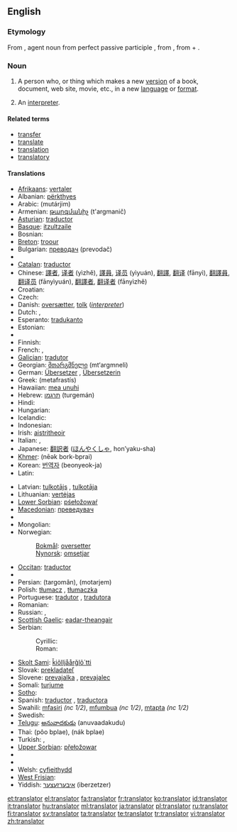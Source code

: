 ==English==

===Etymology===
From {{etyl|la}} {{term|translator|trānslātor||lang=la}}, agent noun from perfect passive participle {{term|translatus|trānslātus||lang=la}}, from {{term|transfero|trānsferō|carry across|lang=la}}, from {{term|trans||across, beyond|lang=la}} + {{term|fero|ferō|bear, carry|lang=la}}.

===Noun===
{{en-noun}}

# A person who, or thing which makes a new [[version]] of a book, document, web site, movie, etc., in a new [[language]] or [[format]].
# {{proscribed}} An [[interpreter]].

====Related terms====
* [[transfer]]
* [[translate]]
* [[translation]]
* [[translatory]]

====Translations====
{{trans-top|someone who translates}}
* [[Afrikaans]]: [[vertaler]]
* Albanian: [[përkthyes]]
* Arabic: {{Arab|[[مترجم]]}} (mutárjim) {{m}}
* Armenian: [[թարգմանիչ]] (t'argmanič)
* [[Asturian]]: [[traductor]]
* [[Basque]]: [[itzultzaile]]
* Bosnian: {{t-|bs|prevodilac|m}}
* [[Breton]]: [[troour]]
* Bulgarian: [[прeвoдач]] (prevodač) {{m}}
* {{trreq|Burmese}}
* [[Catalan]]: [[traductor]]
* Chinese: [[譯者]], [[译者]] (yìzhě), [[譯員]], [[译员]] (yìyuán), [[翻譯]], [[翻译]] (fānyì), [[翻譯員]], [[翻译员]] (fānyìyuán), [[翻譯者]], [[翻译者]] (fānyìzhě)
* Croatian: {{t-|hr|prevoditelj|m}}
* Czech: {{t-|cs|překladatel|m}}
* Danish: [[oversætter]], [[tolk]] (''[[interpreter]]'')
* Dutch: {{t+|nl|vertaler|m}}, {{t-|nl|vertaalster|f}}
* Esperanto: [[tradukanto]]
* Estonian: {{t-|et|tõlk}}
* {{trreq|Faroese}}
* Finnish: {{t+|fi|kääntäjä}}
* French: {{t+|fr|traducteur|m}}, {{t+|fr|traductrice|f}}
* [[Galician]]: [[tradutor]]
* Georgian: [[მთარგმნელი]] (mt‘argmneli)
* German: [[Übersetzer]] {{m}}, [[Übersetzerin]] {{f}}
* Greek: {{t+|el|μεταφραστής|m|sc=Grek}} (metafrastís)
* Hawaiian: [[mea unuhi]]
* Hebrew: [[תרגמן]] (turgemán) {{m}}
* Hindi: {{t-|hi|अनुवादक|sc=Deva|xs=Hindi}}
* Hungarian: {{t+|hu|fordító}}
* Icelandic: {{t+|is|þýðandi|m}}
* Indonesian: {{t+|id|penerjemah|xs=Indonesian}}
* Irish: [[aistritheoir]] {{m}}
* Italian: {{t+|it|traduttore|m}}, {{t+|it|traduttrice|f}}
* Japanese: [[翻訳者]] ([[ほんやくしゃ]], hon’yaku-sha)
* [[Khmer]]: {{Khmr|[[អ្នកបកប្រែ]]}} (nēək bork-bprai)
* Korean: [[번역자]] (beonyeok-ja)
* Latin: {{t-|la|interpres|c}}
{{trans-mid}}
* Latvian: [[tulkotājs]] {{m}}, [[tulkotāja]] {{f}}
* Lithuanian: [[vertėjas]]
* [[Lower Sorbian]]: [[pśełožowaŕ]]
* [[Macedonian]]: [[преведувач]]
* {{trreq|Maori}}
* Mongolian: {{t-|mn|орчуулагч|tr=orçuulagç|sc=Cyrl|xs=Mongolian}}
* Norwegian:
*: [[Bokmål]]: [[oversetter]] {{m}}
*: [[Nynorsk]]: [[omsetjar]] {{m}}
* [[Occitan]]: [[traductor]]
* {{trreq|Old English}}
* Persian: {{fa-Arab|[[ترگمان]]}} (targomân), {{fa-Arab|[[مترجم]]}} (motarjem)
* Polish: [[tłumacz]] {{m}}, [[tłumaczka]] {{f}}
* Portuguese: [[tradutor]] {{m}}, [[tradutora]] {{f}}
* Romanian: {{t|ro|traducător|m}}
* Russian: {{t+|ru|переводчик|m|tr=perevódčik|sc=Cyrl}}, {{t+|ru|переводчица|f|tr=perevódčitsa|sc=Cyrl}}
* [[Scottish Gaelic]]: [[eadar-theangair]] {{m}}
* Serbian:
*: Cyrillic: {{t-|sr|преводилац|m|sc=Cyrl}}
*: Roman: {{t-|sr|prevodilac|m}}
* [[Skolt Sami]]: [[ǩiõlljåårǧlõ´tti]]
* Slovak: [[prekladateľ]]
* Slovene: [[prevajalka]] {{f}}, [[prevajalec]] {{m}}
* Somali: [[turjume]]
* [[Sotho]]: {{t|st|mofetoledi|xs=Sotho}}
* Spanish: [[traductor]] {{m}}, [[traductora]] {{f}}
* Swahili: [[mfasiri]] ''(nc 1/2)'', [[mfumbua]] ''(nc 1/2)'', [[mtapta]] ''(nc 1/2)''
* Swedish: {{t+|sv|översättare|c}}
* [[Telugu]]: [[అనువాదకుడు]] (anuvaadakudu)
* Thai: {{Thai|[[ผู้แปล]]}} (pôo bplae), {{Thai|[[นักแปล]]}} (nák bplae)
* Turkish: {{t+|tr|çevirmen}}, {{t+|tr|tercüman}}
* [[Upper Sorbian]]: [[přełožowar]]
* {{trreq|Urdu}}
* {{trreq|Vietnamese}}
* Welsh: [[cyfieithydd]]
* [[West Frisian]]: {{t|fy|oersetter|m|xs=West Frisian}}
* Yiddish: [[איבערזעצער]] (iberzetzer) {{m}}
{{trans-bottom}}

[[et:translator]]
[[el:translator]]
[[fa:translator]]
[[fr:translator]]
[[ko:translator]]
[[id:translator]]
[[it:translator]]
[[hu:translator]]
[[ml:translator]]
[[ja:translator]]
[[pl:translator]]
[[ru:translator]]
[[fi:translator]]
[[sv:translator]]
[[ta:translator]]
[[te:translator]]
[[tr:translator]]
[[vi:translator]]
[[zh:translator]]